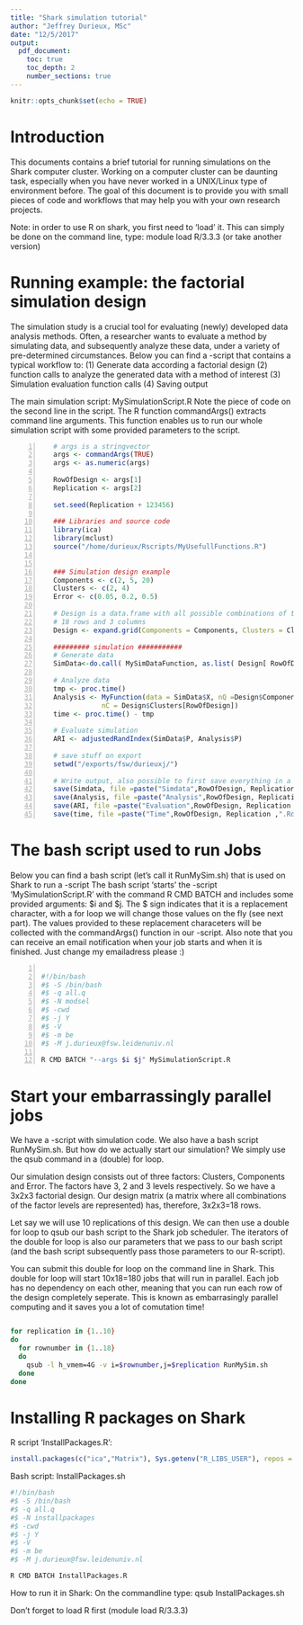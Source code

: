 ```yaml
---
title: "Shark simulation tutorial"
author: "Jeffrey Durieux, MSc"
date: "12/5/2017"
output: 
  pdf_document:
    toc: true 
    toc_depth: 2
    number_sections: true
---
```


```r
knitr::opts_chunk$set(echo = TRUE)
```

# Introduction

This documents contains a brief tutorial for running simulations on the Shark computer cluster. Working on a computer cluster can be daunting task, especially when you have never worked in a UNIX/Linux type of environment before. The goal of this document is to provide you with small pieces of code and workflows that may help you with your own research projects. 

Note: in order to use R on shark, you first need to 'load' it. This can simply be done on the command line, type: module load R/3.3.3 (or take another version)


# Running example: the factorial simulation design

The simulation study is a crucial tool for evaluating (newly) developed data analysis methods. Often, a researcher wants to evaluate a method by simulating data, and subsequently analyze these data, under a variety of pre-determined circumstances. Below you can find a \texttt{R}-script that contains a typical workflow to: (1) Generate data according a factorial design (2) function calls to analyze the generated data with a method of interest (3) Simulation evaluation function calls (4) Saving output 

The main simulation script: MySimulationScript.R
Note the piece of code on the second line in the script. The R function commandArgs() extracts command line arguments. This function enables us to run our whole simulation script with some provided parameters to the script. 
```{#numCode .R .numberLines}
   # args is a stringvector
   args <- commandArgs(TRUE)
   args <- as.numeric(args)
   
   RowOfDesign <- args[1]
   Replication <- args[2]
   
   set.seed(Replication + 123456)
   
   ### Libraries and source code
   library(ica)
   library(mclust)
   source("/home/durieux/Rscripts/MyUsefullFunctions.R")
   
   
   ### Simulation design example
   Components <- c(2, 5, 20)
   Clusters <- c(2, 4)
   Error <- c(0.05, 0.2, 0.5)
   
   # Design is a data.frame with all possible combinations of the factor levels
   # 18 rows and 3 columns   
   Design <- expand.grid(Components = Components, Clusters = Clusters, Error = Error)
   
   ######### simulation ###########
   # Generate data
   SimData<-do.call( MySimDataFunction, as.list( Design[ RowOfDesign, ] ) )
   
   # Analyze data
   tmp <- proc.time()
   Analysis <- MyFunction(data = SimData$X, nQ =Design$Components[RowOfDesign] ,
               nC = Design$Clusters[RowOfDesign])
   time <- proc.time() - tmp
   
   # Evaluate simulation
   ARI <- adjustedRandIndex(SimData$P, Analysis$P)
   
   # save stuff on export
   setwd("/exports/fsw/durieuxj/")
   
   # Write output, also possible to first save everything in a list object
   save(Simdata, file =paste("Simdata",RowOfDesign, Replication ,".Rdata" , sep ="")
   save(Analysis, file =paste("Analysis",RowOfDesign, Replication ,".Rdata" , sep ="")
   save(ARI, file =paste("Evaluation",RowOfDesign, Replication ,".Rdata" , sep ="")
   save(time, file =paste("Time",RowOfDesign, Replication ,".Rdata" , sep ="")
```

# The bash script used to run Jobs

Below you can find a bash script (let's call it RunMySim.sh) that is used on Shark to run a \texttt{R}-script
The bash script 'starts' the \texttt{R}-script 'MySimulationScript.R' with the command R CMD BATCH and includes some provided arguments: \$i and \$j. The \$ sign indicates that it is a replacement character, with a for loop we will change those values on the fly (see next part). The values provided to these replacement characeters will be collected with the commandArgs() function in our \texttt{R}-script. Also note that you can receive an email notification when your job starts and when it is finished. Just change my emailadress please :)

```{#numCode .sh .numberLines}

#!/bin/bash
#$ -S /bin/bash
#$ -q all.q
#$ -N modsel
#$ -cwd
#$ -j Y
#$ -V
#$ -m be
#$ -M j.durieux@fsw.leidenuniv.nl 

R CMD BATCH "--args $i $j" MySimulationScript.R

```


# Start your embarrassingly parallel jobs

We have a \texttt{R}-script with simulation code. We also have a bash script RunMySim.sh. But how do we actually start our simulation? We simply use the qsub command in a (double) for loop.

Our simulation design consists out of three factors: Clusters, Components and Error. The factors have 3, 2 and 3 levels respectively. So we have a 3x2x3 factorial design. Our design matrix (a matrix where all combinations of the factor levels are represented) has, therefore, 3x2x3=18 rows.

Let say we will use 10 replications of this design. We can then use a double for loop to qsub our bash script to the Shark job scheduler. The iterators of the double for loop is also our parameters that we pass to our bash script (and the bash script subsequently pass those parameters to our R-script). 

You can submit this double for loop on the command line in Shark. This double for loop will start 10x18=180 jobs that will run in parallel. Each job has no dependency on each other, meaning that you can run each row of the design completely seperate. This is known as embarrasingly parallel computing and it saves you a lot of comutation time!

```{#numCode .sh .numberlines}

for replication in {1..10}
do
  for rownumber in {1..18}
  do
    qsub -l h_vmem=4G -v i=$rownumber,j=$replication RunMySim.sh
  done
done
```


# Installing R packages on Shark

R script 'InstallPackages.R':
```r
install.packages(c("ica","Matrix"), Sys.getenv("R_LIBS_USER"), repos = "http://cran.case.edu")
```

Bash script: InstallPackages.sh
```{#numCode .sh .numberlines}
#!/bin/bash
#$ -S /bin/bash
#$ -q all.q
#$ -N installpackages
#$ -cwd
#$ -j Y
#$ -V
#$ -m be
#$ -M j.durieux@fsw.leidenuniv.nl

R CMD BATCH InstallPackages.R
```

How to run it in Shark:
On the commandline type: qsub InstallPackages.sh

Don't forget to load R first (module load R/3.3.3)




